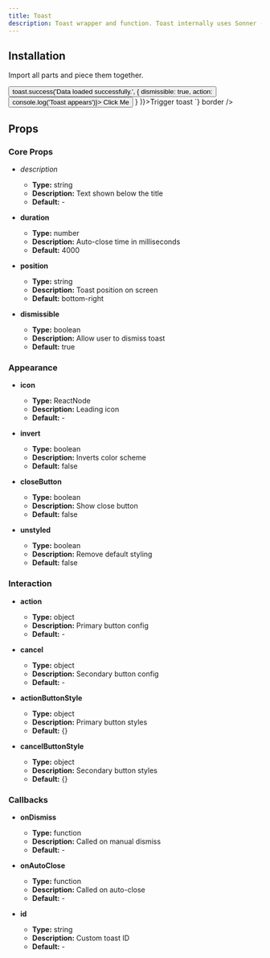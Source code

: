 ```yaml
---
title: Toast
description: Toast wrapper and function. Toast internally uses Sonner - https://sonner.emilkowal.ski/
---
```

## Installation

Import all parts and piece them together.

<LiveProvider>
    <LiveEditor code={`

<ToastContainer />
<Button variant="primary" onClick={() => toast.success('Data loaded successfully.',
        { 
          dismissible: true,
          action: <Button size="small" onClick={() => console.log('Toast appears')}>
            Click Me
          </Button>
        }
    )}>Trigger toast</Button>
`} border />
</LiveProvider>

## Props

### Core Props

- *description*
  - **Type:** string
  - **Description:** Text shown below the title
  - **Default:** -

- **duration**
  - **Type:** number
  - **Description:** Auto-close time in milliseconds
  - **Default:** 4000

- **position**
  - **Type:** string
  - **Description:** Toast position on screen
  - **Default:** bottom-right

- **dismissible**
  - **Type:** boolean
  - **Description:** Allow user to dismiss toast
  - **Default:** true

### Appearance

- **icon**
  - **Type:** ReactNode
  - **Description:** Leading icon
  - **Default:** -

- **invert**
  - **Type:** boolean
  - **Description:** Inverts color scheme
  - **Default:** false

- **closeButton**
  - **Type:** boolean
  - **Description:** Show close button
  - **Default:** false

- **unstyled**
  - **Type:** boolean
  - **Description:** Remove default styling
  - **Default:** false

### Interaction

- **action**
  - **Type:** object
  - **Description:** Primary button config
  - **Default:** -

- **cancel**
  - **Type:** object
  - **Description:** Secondary button config
  - **Default:** -

- **actionButtonStyle**
  - **Type:** object
  - **Description:** Primary button styles
  - **Default:** {}

- **cancelButtonStyle**
  - **Type:** object
  - **Description:** Secondary button styles
  - **Default:** {}

### Callbacks

- **onDismiss**
  - **Type:** function
  - **Description:** Called on manual dismiss
  - **Default:** -

- **onAutoClose**
  - **Type:** function
  - **Description:** Called on auto-close
  - **Default:** -

- **id**
  - **Type:** string
  - **Description:** Custom toast ID
  - **Default:** -
